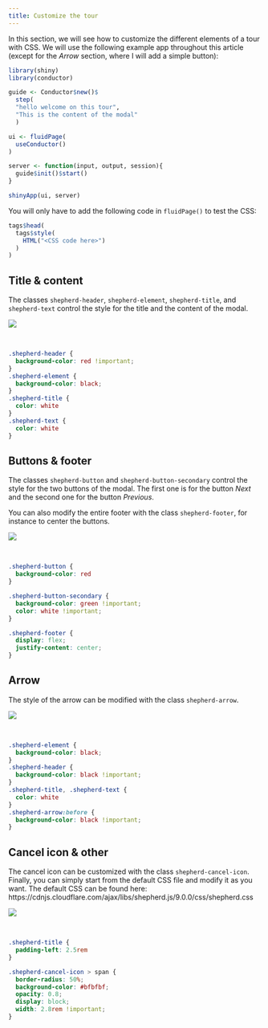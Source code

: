 ```yaml
---
title: Customize the tour
---
```


In this section, we will see how to customize the different elements of a tour with CSS. We will use the following example app throughout this article (except for the *Arrow* section, where I will add a simple button):

```r
library(shiny)
library(conductor)

guide <- Conductor$new()$
  step(
  "hello welcome on this tour",
  "This is the content of the modal"
  )

ui <- fluidPage(
  useConductor()
)

server <- function(input, output, session){
  guide$init()$start()
}

shinyApp(ui, server)
```
You will only have to add the following code in `fluidPage()` to test the CSS:
```r
tags$head(
  tags$style(
    HTML("<CSS code here>")
  )
)
```

## Title & content

<!-- panels:start -->
<!-- div:left-panel -->

The classes `shepherd-header`, `shepherd-element`, `shepherd-title`, and `shepherd-text` control the style for the title and the content of the modal.

![](assets/title_and_content.png)

\ 

<!-- div:right-panel -->

```css
.shepherd-header {
  background-color: red !important;
}
.shepherd-element {
  background-color: black;
}
.shepherd-title {
  color: white
}
.shepherd-text {
  color: white
}
```
<!-- panels:end -->



## Buttons & footer

<!-- panels:start -->
<!-- div:left-panel -->

The classes `shepherd-button` and `shepherd-button-secondary` control the style for the two buttons of the modal. The first one is for the button *Next* and the second one for the button *Previous*. 

You can also modify the entire footer with the class `shepherd-footer`, for instance to center the buttons.

![](assets/buttons.png)

\ 

<!-- div:right-panel -->

```css
.shepherd-button {
  background-color: red 
}

.shepherd-button-secondary {
  background-color: green !important;
  color: white !important;
}

.shepherd-footer {
  display: flex;
  justify-content: center;
}
```
<!-- panels:end -->

## Arrow

<!-- panels:start -->
<!-- div:left-panel -->

The style of the arrow can be modified with the class `shepherd-arrow`.

![](assets/arrow.png)

\ 

<!-- div:right-panel -->

```css
.shepherd-element {
  background-color: black;
}
.shepherd-header {
  background-color: black !important;
}
.shepherd-title, .shepherd-text {
  color: white
}
.shepherd-arrow:before {
  background-color: black !important;
}
```
<!-- panels:end -->

## Cancel icon & other

<!-- panels:start -->
<!-- div:left-panel -->

The cancel icon can be customized with the class `shepherd-cancel-icon`. Finally, you can simply start from the default CSS file and modify it as you want. The default CSS can be found here: https://cdnjs.cloudflare.com/ajax/libs/shepherd.js/9.0.0/css/shepherd.css

![](assets/cancel-icon.png)

\ 

<!-- div:right-panel -->

```css
.shepherd-title {
  padding-left: 2.5rem
}

.shepherd-cancel-icon > span {
  border-radius: 50%;
  background-color: #bfbfbf;
  opacity: 0.8;
  display: block;
  width: 2.8rem !important;
}
```
<!-- panels:end -->

